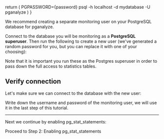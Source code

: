 
  return (
    <CodeBlock>PGPASSWORD={password} psql -h localhost -d mydatabase -U pganalyze</CodeBlock>
  )
}

We recommend creating a separate monitoring user on your PostgreSQL database for pganalyze.

Connect to the database you will be monitoring as a **PostgreSQL superuser**.
Then run the following to create a new user (we've generated a random password for you, but you
can replace it with one of your choosing):

<MonitoringUserSetupInstructions password={props.password} />

Note that it is important you run these as the Postgres superuser in order to pass down the full access to statistics tables.

## Verify connection

Let's make sure we can connect to the database with the new user:

<VerifyConnection password={props.password} />

Write down the username and password of the monitoring user, we will use it in the last step of this tutorial.

---

Next we continue by enabling pg_stat_statements:

<Link className="btn btn-success" to="02_enable_pg_stat_statements">
  Proceed to Step 2: Enabling pg_stat_statements
</Link>
